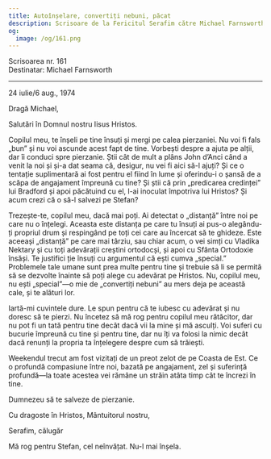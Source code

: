 ```yaml
---
title: Autoînșelare, convertiți nebuni, păcat
description: Scrisoare de la Fericitul Serafim către Michael Farnsworth.
og:
  image: /og/161.png
---
```


<div style={{textAlign:'right', fontFamily:'monospace'}}>Scrisoarea nr. 161</div>
<div style={{textAlign:'left', fontFamily:'monospace'}}>Destinatar: Michael Farnsworth</div>

---

24 iulie/6 aug., 1974

Dragă Michael,

Salutări în Domnul nostru Iisus Hristos.

Copilul meu, te înșeli pe tine însuți și mergi pe calea pierzaniei. Nu voi fi fals „bun” și nu voi ascunde acest fapt de tine. Vorbești despre a ajuta pe alții, dar îi conduci spre pierzanie. Știi cât de mult a plâns John d’Anci când a venit la noi și și-a dat seama că, desigur, nu vei fi aici să-l ajuți? Și ce o tentație suplimentară ai fost pentru el fiind în lume și oferindu-i o șansă de a scăpa de angajament împreună cu tine? Și știi că prin „predicarea credinței” lui Bradford și apoi păcătuind cu el, l-ai inoculat împotriva lui Hristos? Și acum crezi că o să-l salvezi pe Stefan?

Trezește-te, copilul meu, dacă mai poți. Ai detectat o „distanță” între noi pe care nu o înțelegi. Aceasta este distanța pe care tu însuți ai pus-o alegându-ți propriul drum și respingând pe toți cei care au încercat să te ghideze. Este aceeași „distanță” pe care mai târziu, sau chiar acum, o vei simți cu Vladika Nektary și cu toți adevărații creștini ortodocși, și apoi cu Sfânta Ortodoxie însăși. Te justifici ție însuți cu argumentul că ești cumva „special.” Problemele tale umane sunt prea multe pentru tine și trebuie să li se permită să se dezvolte înainte să poți alege cu adevărat pe Hristos. Nu, copilul meu, nu ești „special”—o mie de „convertiți nebuni” au mers deja pe această cale, și te alături lor.

Iartă-mi cuvintele dure. Le spun pentru că te iubesc cu adevărat și nu doresc să te pierzi. Nu încetez să mă rog pentru copilul meu rătăcitor, dar nu pot fi un tată pentru tine decât dacă vii la mine și mă asculți. Voi suferi cu bucurie împreună cu tine și pentru tine, dar nu îți va folosi la nimic decât dacă renunți la propria ta înțelegere despre cum să trăiești.

Weekendul trecut am fost vizitați de un preot zelot de pe Coasta de Est. Ce o profundă compasiune între noi, bazată pe angajament, zel și suferință profundă—la toate acestea vei rămâne un străin atâta timp cât te încrezi în tine.

Dumnezeu să te salveze de pierzanie.

Cu dragoste în Hristos, Mântuitorul nostru,

Serafim, călugăr

Mă rog pentru Stefan, cel neînvățat. Nu-l mai înșela.
